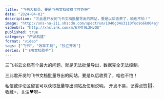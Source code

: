 ```yaml
---
title: "飞书大裁员，要是飞书文档收费了咋办呀"
date: "2024-04-01"
description: "三此君开发的飞书文档批量导出的网站，要是以后收费了，咱也不怕！"
image: "http://sns-na-i11.xhscdn.com/spectrum/1040g34o3110foo9o6k004ajtrb8lnrk2higors0?imageView2/2/w/1080/format/jpg&ap=1&sc=WB_CREATOR"
videoUrl: "http://xhslink.com/m/67Mf9L2MvQU"
published: true
category: "产品构建"
format: "video"
tags: ["飞书", "效率工具", "独立开发"]
series: ["飞书文档助手"]
---
```


三飞书云文档有个最大的问题，就是无法批量导出，数据完全无法控制。

三此君开发的飞书文档批量导出的网站，要是以后收费了，咱也不怕！
	
私信或评论区留言可以获取批量导出网站及使用说明。
开发不易，记得点赞👍🏻、收藏⭐️、关注❤呀~ 